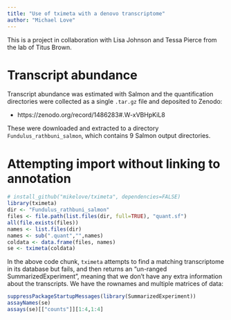 ```yaml
---
title: "Use of tximeta with a denovo transcriptome"
author: "Michael Love"
---
```


This is a project in collaboration with Lisa Johnson and Tessa Pierce
from the lab of Titus Brown.

# Transcript abundance

Transcript abundance was estimated with Salmon and the quantification
directories were collected as a single `.tar.gz` file and deposited to
Zenodo:

* https://zenodo.org/record/1486283#.W-xVBHpKiL8

These were downloaded and extracted to a directory
`Fundulus_rathbuni_salmon`, which contains 9 Salmon output
directories. 

# Attempting import without linking to annotation

```r
# install_github("mikelove/tximeta", dependencies=FALSE)
library(tximeta)
dir <- "Fundulus_rathbuni_salmon"
files <- file.path(list.files(dir, full=TRUE), "quant.sf")
all(file.exists(files))
names <- list.files(dir)
names <- sub(".quant","",names)
coldata <- data.frame(files, names)
se <- tximeta(coldata)
```

In the above code chunk, `tximeta` attempts to find a matching
transcriptome in its database but fails, and then returns an
"un-ranged SummarizedExperiment", meaning that we don't have any extra
information about the transcripts. We have the rownames and multiple
matrices of data:

```r
suppressPackageStartupMessages(library(SummarizedExperiment))
assayNames(se)
assays(se)[["counts"]][1:4,1:4]
```

